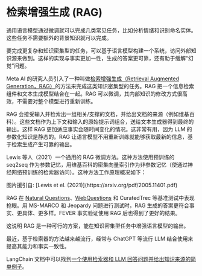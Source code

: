 # 检索增强生成 (RAG)


通用语言模型通过微调就可以完成几类常见任务，比如分析情绪和识别命名实体。这些任务不需要额外的背景知识就可以完成。

要完成更复杂和知识密集型的任务，可以基于语言模型构建一个系统，访问外部知识源来做到。这样的实现与事实更加一性，生成的答案更可靠，还有助于缓解“幻觉”问题。

Meta AI 的研究人员引入了一种叫做[检索增强生成（Retrieval Augmented Generation，RAG）](https://ai.facebook.com/blog/retrieval-augmented-generation-streamlining-the-creation-of-intelligent-natural-language-processing-models/)的方法来完成这类知识密集型的任务。RAG 把一个信息检索组件和文本生成模型结合在一起。RAG 可以微调，其内部知识的修改方式很高效，不需要对整个模型进行重新训练。

RAG 会接受输入并检索出一组相关/支撑的文档，并给出文档的来源（例如维基百科）。这些文档作为上下文和输入的原始提示词组合，送给文本生成器得到最终的输出。这样 RAG 更加适应事实会随时间变化的情况。这非常有用，因为 LLM 的参数化知识是静态的。RAG 让语言模型不用重新训练就能够获取最新的信息，基于检索生成产生可靠的输出。

Lewis 等人（2021）一个通用的 RAG 微调方法。这种方法使用预训练的 seq2seq 作为参数记忆，用维基百科的密集向量索引作为非参数记忆（使通过神经网络预训练的检索器访问）。这种方法工作原理概况如下：

<Screenshot src={RAG} alt="RAG" />
图片援引自: [Lewis et el. (2021)](https://arxiv.org/pdf/2005.11401.pdf) 

RAG 在 [Natural Questions](https://ai.google.com/research/NaturalQuestions)、[WebQuestions](https://paperswithcode.com/dataset/webquestions) 和 CuratedTrec 等基准测试中表现抢眼。用 MS-MARCO 和 Jeopardy 问题进行测试时，RAG 生成的答案更符合事实、更具体、更多样。FEVER 事实验证使用 RAG 后也得到了更好的结果。

这说明 RAG 是一种可行的方案，能在知识密集型任务中增强语言模型的输出。

最近，基于检索器的方法越来越流行，经常与 ChatGPT 等流行 LLM 结合使用来提高其能力和事实一致性。

LangChain 文档中可以找到[一个使用检索器和 LLM 回答问题并给出知识来源的简单例子](https://python.langchain.com/en/latest/modules/chains/index_examples/vector_db_qa_with_sources.html)。
